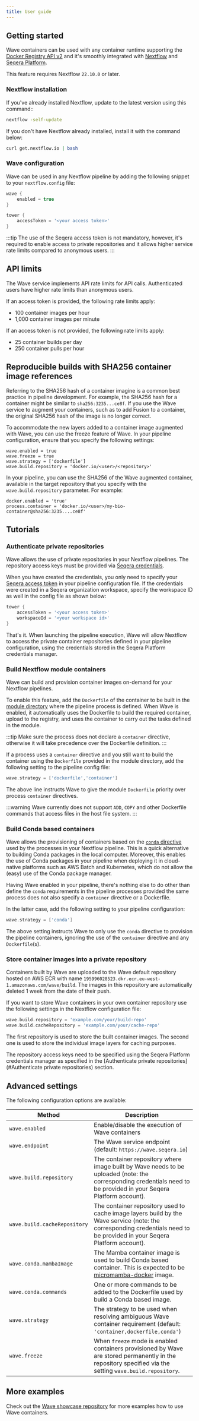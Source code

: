 ```yaml
---
title: User guide
---
```


## Getting started

Wave containers can be used with any container runtime supporting the [Docker Registry API v2](https://docs.docker.com/registry/spec/api/) and it's smoothly integrated with [Nextflow](https://www.nextflow.io/) and [Seqera Platform](https://cloud.tower.nf/).

This feature requires Nextflow `22.10.0` or later.

### Nextflow installation

If you've already installed Nextflow, update to the latest version using this command::

```bash
nextflow -self-update
```

If you don't have Nextflow already installed, install it with the command below:

```bash
curl get.nextflow.io | bash
```

### Wave configuration

Wave can be used in any Nextflow pipeline by adding the following snippet to your `nextflow.config` file:

```groovy
wave {
    enabled = true
}

tower {
    accessToken = '<your access token>'
}
```

:::tip
The use of the Seqera access token is not mandatory, however, it's required to enable access to private repositories and it allows higher service rate limits compared to anonymous users.
:::

## API limits

The Wave service implements API rate limits for API calls. Authenticated users have higher rate limits than anonymous users.

If an access token is provided, the following rate limits apply:

- 100 container images per hour
- 1,000 container images per minute

If an access token is not provided, the following rate limits apply:

- 25 container builds per day
- 250 container pulls per hour

## Reproducible builds with SHA256 container image references

Referring to the SHA256 hash of a container imagine is a common best practice in pipeline development. For example, the SHA256 hash for a container might be similar to `sha256:3235...ce8f`. If you use the Wave service to augment your containers, such as to add Fusion to a container, the original SHA256 hash of the image is no longer correct.

To accommodate the new layers added to a container image augmented with Wave, you can use the freeze feature of Wave. In your pipeline configuration, ensure that you specify the following settings:

```
wave.enabled = true
wave.freeze = true
wave.strategy = ['dockerfile']
wave.build.repository = 'docker.io/<user>/<repository>'
```

In your pipeline, you can use the SHA256 of the Wave augmented container, available in the target repository that you specify with the `wave.build.repository` parameter. For example:

```
docker.enabled = 'true'
process.container = 'docker.io/<user>/my-bio-container@sha256:3235....ce8f'
```

## Tutorials

### Authenticate private repositories

Wave allows the use of private repositories in your Nextflow pipelines. The repository access keys must be provided via [Seqera credentials](https://help.tower.nf/23.1/credentials/overview/).

When you have created the credentials, you only need to specify your [Seqera access token](https://help.tower.nf/23.1/api/overview/#authentication) in your pipeline configuration file. If the credentials were created in a Seqera organization workspace, specify the workspace ID as well in the config file as shown below:

```groovy
tower {
    accessToken = '<your access token>'
    workspaceId = '<your workspace id>'
}
```

That's it. When launching the pipeline execution, Wave will allow Nextflow to access the private container repositories defined in your pipeline configuration, using the credentials stored in the Seqera Platform credentials manager.

### Build Nextflow module containers

Wave can build and provision container images on-demand for your Nextflow pipelines.

To enable this feature, add the `Dockerfile` of the container to be built in the [module directory](https://www.nextflow.io/docs/latest/dsl2.html#module-binaries) where the pipeline process is defined. When Wave is enabled, it automatically uses the Dockerfile to build the required container, upload to the registry, and uses the container to carry out the tasks defined in the module.

:::tip
Make sure the process does not declare a `container` directive, otherwise it will take precedence over the Dockerfile definition.
:::

If a process uses a `container` directive and you still want to build the container using the `Dockerfile` provided in the module directory, add the following setting to the pipeline config file:

```groovy
wave.strategy = ['dockerfile','container']
```

The above line instructs Wave to give the module `Dockerfile` priority over process `container` directives.

:::warning
Wave currently does not support `ADD`, `COPY` and other Dockerfile commands that access files in the host file system.
:::

### Build Conda based containers

Wave allows the provisioning of containers based on the [`conda` directive](https://www.nextflow.io/docs/latest/process.html#conda) used by the processes in your Nextflow pipeline. This is a quick alternative to building Conda packages in the local computer. Moreover, this enables the use of Conda packages in your pipeline when deploying it in cloud-native platforms such as AWS Batch and Kubernetes, which do not allow the (easy) use of the Conda package manager.

Having Wave enabled in your pipeline, there's nothing else to do other than define the `conda` requirements in the pipeline processes provided the same process does not also specify a `container` directive or a Dockerfile.

In the latter case, add the following setting to your pipeline configuration:

```groovy
wave.strategy = ['conda']
```

The above setting instructs Wave to only use the `conda` directive to provision the pipeline containers, ignoring the use of the `container` directive and any `Dockerfile`(s).

### Store container images into a private repository

Containers built by Wave are uploaded to the Wave default repository hosted on AWS ECR with name `195996028523.dkr.ecr.eu-west-1.amazonaws.com/wave/build`. The images in this repository are automatically deleted 1 week from the date of their push.

If you want to store Wave containers in your own container repository use the following settings in the Nextflow configuration file:

```groovy
wave.build.repository = 'example.com/your/build-repo'
wave.build.cacheRepository = 'example.com/your/cache-repo'
```

The first repository is used to store the built container images. The second one is used to store the individual image layers for caching purposes.

The repository access keys need to be specified using the Seqera Platform credentials manager as specified in the [Authenticate private repositories](#Authenticate private repositories) section.

## Advanced settings

The following configuration options are available:

| Method                       | Description                                                                                                                                                              |
| ---------------------------- | ------------------------------------------------------------------------------------------------------------------------------------------------------------------------ |
| `wave.enabled`               | Enable/disable the execution of Wave containers                                                                                                                          |
| `wave.endpoint`              | The Wave service endpoint (default: `https://wave.seqera.io`)                                                                                                            |
| `wave.build.repository`      | The container repository where image built by Wave needs to be uploaded (note: the corresponding credentials need to be provided in your Seqera Platform account).       |
| `wave.build.cacheRepository` | The container repository used to cache image layers build by the Wave service (note: the corresponding credentials need to be provided in your Seqera Platform account). |
| `wave.conda.mambaImage`      | The Mamba container image is used to build Conda based container. This is expected to be [micromamba-docker](https://github.com/mamba-org/micromamba-docker) image.      |
| `wave.conda.commands`        | One or more commands to be added to the Dockerfile used by build a Conda based image.                                                                                    |
| `wave.strategy`              | The strategy to be used when resolving ambiguous Wave container requirement (default: `'container,dockerfile,conda'`)                                                    |
| `wave.freeze`                | When `freeze` mode is enabled containers provisioned by Wave are stored permanently in the repository specified via the setting `wave.build.repository`.                 |

## More examples

Check out the [Wave showcase repository](https://github.com/seqeralabs/wave-showcase) for more examples how to use Wave containers.
